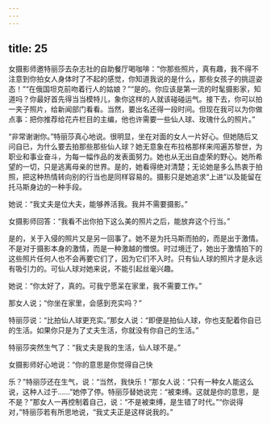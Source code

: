```yaml
---
---
---
```

title: 25
---



女摄影师邀特丽莎去杂志社的自助餐厅喝咖啡：“你那些照片，真有趣，我不得不注意到你拍女人身体时了不起的感觉，你知道我说的是什么，那些女孩子的挑逗姿态！”“在俄国坦克前吻着行人的姑娘？”“是的。你应该是第一流的时髦摄影家，知道吗？你最好首先得当当模特儿，象你这样的人就该碰碰运气。接下去，你可以拍一夹子照片，给新闻部门看看。当然，要出名还得一段时间。但现在我可以为你做点事：把你推荐给花卉栏目的主编，他也许需要一些仙人球、玫瑰什么的照片。”

“非常谢谢你。”特丽莎真心地说。很明显，坐在对面的女人一片好心。但她随后又问自已，为什么要去拍那些那些仙人球？她无意象在布拉格那样来闯遍苏黎世，为职业和事业奋斗，为每一幅作品的发表面努力。她也从无出自虚荣的野心。她所希望的一切，只是逃离母亲的世界。是的，她看得绝对清楚；无论她是多么热衷于拍照，把这种热情转向别的行当也是同样容易的。摄影只是她追求“上进”以及能留在托马斯身边的一种手段。

她说：“我丈夫是位大夫，能够养活我。我并不需要摄影。”

女摄影师回答：“我看不出你拍下这么美的照片之后，能放弃这个行当。”

是的，关于入侵的照片又是另一回事了。她不是为托马斯而拍的，而是出于激情。不是对于摄影本身的激情，而是一种激越的憎恨。时过境迁了，她出于激情拍下的这些照片任何人也不会再要它们了，因为它们不入时。只有仙人球的照片才是永远有吸引力的。可仙人球对她来说，不能引起丝毫兴趣。

她说：“你太好了，真的。可我宁愿呆在家里，我不需要工作。”

那女人说；“你坐在家里，会感到充实吗？”

特丽莎说：“比拍仙人球更充实。”那女人说：“即便是拍仙人球，你也支配着你自已的生活。如果你只是为了丈夫生活，你就没有你自己的生活。”

特丽莎突然生气了：“我丈夫是我的生活，仙人球不是。”

女摄影师好心地说：“你的意思是你觉得自己快

乐？”特丽莎还在生气，说：“当然，我快乐！”那女人说：“只有一种女人能这么说，这种人过于……”她停了停。特丽莎替她说完：“被束缚。这就是你的意思，是不是？”那女人一再控制着自己，说：“不是被束缚，是生错了时代。”“你说得对，”特丽莎若有所思地说，“我丈夫正是这样说我的。”